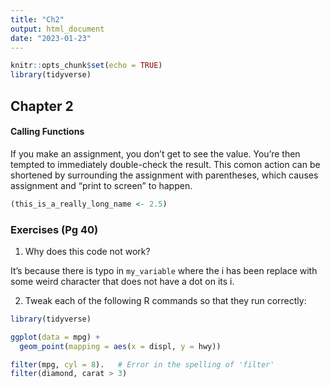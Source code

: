 ```yaml
---
title: "Ch2"
output: html_document
date: "2023-01-23"
---
```


```r
knitr::opts_chunk$set(echo = TRUE)
library(tidyverse)
```

## Chapter 2

#### Calling Functions

If you make an assignment, you don't get to see the value. You're then tempted to immediately double-check the result. This comon action can be shortened by surrounding the assignment with parentheses, which causes assignment and "print to screen" to happen.

```r
(this_is_a_really_long_name <- 2.5)
```

### Exercises (Pg 40)

1. Why does this code not work?

It's because there is typo in `my_variable` where the i has been replace with some weird character that does not have a dot on its i. 

2. Tweak each of the following R commands so that they run correctly:

```r
library(tidyverse)

ggplot(data = mpg) + 
  geom_point(mapping = aes(x = displ, y = hwy))

filter(mpg, cyl = 8).   # Error in the spelling of 'filter'
filter(diamond, carat > 3)
```


